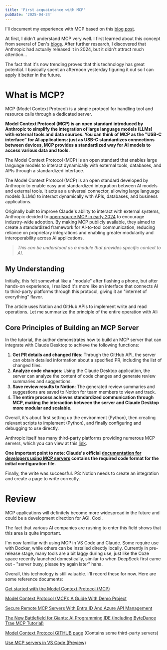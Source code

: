 ```yaml
---
title: 'First acquaintance with MCP'
pubDate: '2025-04-24'
---
```


I'll document my experience with MCP based on this [blog post](https://www.datacamp.com/tutorial/mcp-model-context-protocol?utm_source=chatgpt.com).

At first, I didn't understand MCP very well. I first learned about this concept from several of Den's [blogs](https://den.dev/blog/local-mcp-server-authorization/). After further research, I discovered that Anthropic had actually released it in 2024, but it didn't attract much attention...

The fact that it's now trending proves that this technology has great potential. I basically spent an afternoon yesterday figuring it out so I can apply it better in the future.

# What is MCP?

MCP (Model Context Protocol) is a simple protocol for handling tool and resource calls through a dedicated server.

**Model Context Protocol (MCP) is an open standard introduced by Anthropic to simplify the integration of large language models (LLMs) with external tools and data sources. You can think of MCP as the "USB-C interface" for AI applications: just as USB-C standardizes connections between devices, MCP provides a standardized way for AI models to access various data and tools.**

The Model Context Protocol (MCP) is an open standard that enables large language models to interact dynamically with external tools, databases, and APIs through a standardized interface.

The Model Context Protocol (MCP) is an open standard developed by Anthropic to enable easy and standardized integration between AI models and external tools. It acts as a universal connector, allowing large language models (LLMs) to interact dynamically with APIs, databases, and business applications.

Originally built to improve Claude's ability to interact with external systems, Anthropic decided to [open-source MCP in early 2024](https://www.anthropic.com/news/model-context-protocol) to encourage industry-wide adoption. By making MCP publicly available, they aimed to create a standardized framework for AI-to-tool communication, reducing reliance on proprietary integrations and enabling greater modularity and interoperability across AI applications.

> *This can be understood as a module that provides specific context to AI.*

## My Understanding

Initially, this felt somewhat like a "module" after flashing a phone, but after hands-on experience, I realized it's more like an interface that connects AI to third-party platforms through this protocol, giving it an "internet of everything" flavor.

The article uses Notion and GitHub APIs to implement write and read operations. Let me summarize the principle of the entire operation with AI:

## Core Principles of Building an MCP Server

In the tutorial, the author demonstrates how to build an MCP server that can integrate with Claude Desktop to achieve the following functions:

1. **Get PR details and changed files**: Through the GitHub API, the server can obtain detailed information about a specified PR, including the list of changed files.
2. **Analyze code changes**: Using the Claude Desktop application, the server can analyze the content of code changes and generate review summaries and suggestions.
3. **Save review results to Notion**: The generated review summaries and suggestions are saved to Notion for team members to view and track.
4. **The entire process achieves standardized communication through MCP, making the interaction between the server and Claude Desktop more modular and scalable.**

Overall, it's about first setting up the environment (Python), then creating relevant scripts to implement (Python), and finally configuring and debugging to use directly.

Anthropic itself has many third-party platforms providing numerous MCP servers, which you can view at this [link](https://github.com/modelcontextprotocol/servers).

**One important point to note: Claude's official** **[documentation for developers using MCP servers](https://modelcontextprotocol.io/quickstart/server#windows) contains the required code format for the initial configuration file.**

Finally, the write was successful. PS: Notion needs to create an integration and create a page to write correctly.

# Review

MCP applications will definitely become more widespread in the future and could be a development direction for AGI. Cool.

The fact that various AI companies are rushing to enter this field shows that this area is quite important.

I'm now familiar with using MCP in VS Code and Claude. Some require use with Docker, while others can be installed directly locally. Currently in pre-release stage, many tools are a bit laggy during use, just like the Coze space recently launched domestically, similar to when DeepSeek first came out - "server busy, please try again later" haha.

Overall, this technology is still valuable. I'll record these for now. Here are some reference documents:

[Get started with the Model Context Protocol (MCP)]()

[Model Context Protocol (MCP): A Guide With Demo Project](https://www.datacamp.com/tutorial/mcp-model-context-protocol?utm_source=chatgpt.com)

[Secure Remote MCP Servers With Entra ID And Azure API Management](https://den.dev/blog/remote-mcp-server/)

[The New Battlefield for Giants: AI Programming IDE (Including ByteDance Trae MCP Tutorial)](https://www.ruanyifeng.com/blog/2025/04/trae-mcp.html)

[Model Context Protocol GITHUB page](https://github.com/modelcontextprotocol/servers) (Contains some third-party servers)

[Use MCP servers in VS Code (Preview)](https://code.visualstudio.com/docs/copilot/chat/mcp-servers)